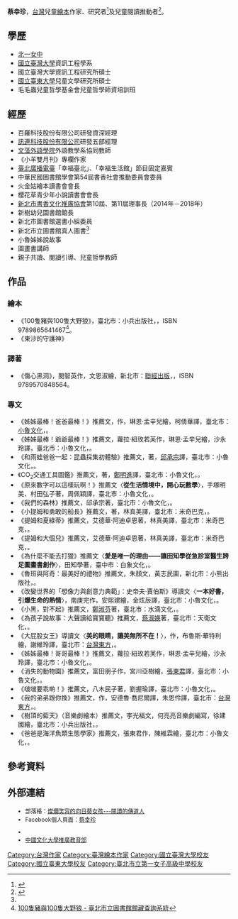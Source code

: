 {{BLPsources}}
{{Infobox
|name=
|bodystyle=width:265px
|bodyclass=vcard
|title=
|titlestyle=
|above=蔡幸珍<br>Tsai Shing-jane
|abovestyle=background:#8fb5f5;vertical-align:middle;height:43px;<!--line-height:25px;text-align:left;-->
|aboveclass=fn
|subheader=
|subheaderstyle=<!--background:#22b14c;vertical-align:middle;height:18px;-->
|image=
|imagestyle=
|imagesize=
|caption=
|captionstyle=font-size:90%;text-align:left;
|headerstyle=background:#8fb5f5;
|labelstyle=width:20%;background:#dfeafc;width:50px;padding-left:3px;white-space:nowrap;
|datastyle=width:80%;padding-left:2px;
|label3=性別
|data3=女
|label4=出生
|data4={{Birth date and age|1972|09|24}}<br>{{TWN}}[[臺北市|臺北市]]
|label5=國籍
|data5={{ROC}}
|label6=現居
|data6={{TWN}}[[新北市|新北市]][[新莊區|新莊區]]
|label7=領域
|data7=兒童文學、閱讀文化
|label8=作品
|data8=《100隻豬與100隻大野狼》
}}
'''蔡幸珍'''{{BD|1972年|9月24日|catIdx=蔡}}，[[台灣|台灣]]兒童[[繪本|繪本]]作家、研究者<ref>{{cite news|author=謝幸恩|url=http://www.chinatimes.com/newspapers/20150417000509-260115|title=故事巷飄書香 將教老人識字|work=中時電子報|date=2015-04-17|accessdate=2016-11-26|archive-date=2016-11-26|archive-url=https://web.archive.org/web/20161126131810/http://www.chinatimes.com/newspapers/20150417000509-260115|dead-url=no}}</ref>及兒童閱讀推動者<ref name="RB">{{cite news|author=郭逸|url=http://www.chinatimes.com/realtimenews/20140814004317-260405|title=新北首創真人圖書館 出借作者說書 - 兒童閱讀推動者蔡幸珍|work=中時電子報|date=2014-08-14|accessdate=2017-01-11|archive-date=2017-01-13|archive-url=https://web.archive.org/web/20170113092952/http://www.chinatimes.com/realtimenews/20140814004317-260405|dead-url=no}}</ref>。

==學歷==
*[[臺北市立第一女子高級中學|北一女中]]
*[[國立臺灣大學|國立臺灣大學]]資訊工程學系
*國立臺灣大學資訊工程研究所碩士
*[[國立臺東大學|國立臺東大學]]兒童文學研究所碩士
*毛毛蟲兒童哲學基金會兒童哲學師資培訓班
==經歷==
*百羅科技股份有限公司研發資深經理
*[[訊連科技|訊連科技股份有限公司]]研發五部經理
*[[文藻外語學院|文藻外語學院]]外語教學系協同教師
*《小羊雙月刊》專欄作家
*[[臺北廣播電臺|臺北廣播電臺]]「幸福臺北」、「幸福生活館」節目固定嘉賓
*中華民國圖書館學會第54屆書香社會推動委員會委員
*火金姑繪本讀書會會長
*櫻花草青少年小說讀書會會長
*[[新北市書香文化推廣協會|新北市書香文化推廣協會]]第10屆、第11屆理事長（2014年－2018年）
*新樹幼兒圖書館館長
*新北市圖書館選書小組委員
*新北市立圖書館真人圖書<ref name="RB"></ref>
*小魯姊姊說故事
*圖畫書講師
*親子共讀、閱讀引導、兒童哲學教師
==作品==
===繪本===
*《100隻豬與100隻大野狼》，臺北市：小兵出版社，{{chinese date|2016-02-25}}，ISBN 9789865641467<ref>[http://book.tpml.edu.tw/webpac/bookDetail.do?id=688187 100隻豬與100隻大野狼 - 臺北市立圖書館館藏查詢系統]</ref>。
*《東沙的守護神》

===譯著===
*《傷心黑洞》，閔智英作，文恩淑繪，新北市：[[聯經出版|聯經出版]]，{{chinese date|2017-01-11}}，ISBN 9789570848564。
===專文===
*《姊姊最棒！爸爸最棒！》推薦文，{{link-en|勞拉·努梅洛夫|Laura Numeroff|蘿拉·紐玫若芙}}作，琳恩·孟辛兒繪，柯倩華譯，臺北市：[[小魯文化|小魯文化]]，{{chinese date|2008-10}}。
*《姊姊最棒！爺爺最棒！》推薦文，蘿拉·紐玫若芙作，琳恩·孟辛兒繪，沙永玲譯，臺北市：小魯文化，{{chinese date|2010-02}}。
*《和雨蛙爸爸一起：昆蟲採集初體驗》推薦文，{{link-ja|松岡達英|松岡達英|松岡達英}}著，[[邱承宗|邱承宗]]譯，臺北市：小魯文化，{{chinese date|2011-06}}。
*《CO<sub>2</sub>交通工具圖鑑》推薦文，{{link-ja|三浦太郎|三浦太郎|三浦太郎}}著，[[鄭明進|鄭明進]]譯，臺北市：小魯文化，{{chinese date|2011-08}}。
*《原來數字可以這樣玩啊！》推薦文〈'''從生活情境中，開心玩數學'''〉，手塚明美、村田弘子著，周佩穎譯，臺北市：小魯文化，{{chinese date|2011-09-01}}。
*《我們的森林》推薦文，邱承宗著，臺北市：小魯文化，{{chinese date|2011-10}}。
*《小提姆和勇敢的船長》推薦文，{{link-en|艾德華·阿迪卓恩|Edward Ardizzone|艾德華·阿迪卓恩}}著，林真美譯，臺北市：米奇巴克，{{chinese date|2012-03-18}}。
*《提姆和夏綠蒂》推薦文，艾德華·阿迪卓恩著，林真美譯，臺北市：米奇巴克，{{chinese date|2012-03-18}}。
*《提姆和大個兒》推薦文，艾德華·阿迪卓恩著，林真美譯，臺北市：米奇巴克，{{chinese date|2012-03-18}}。
*《為什麼不能去打獵》推薦文〈'''愛是唯一的理由——讓田知學從急診室醫生跨足圖畫書創作'''〉，田知學著，臺中市：白象文化，{{chinese date|2012-03-22}}。
*《魯班與阿奇：最美好的禮物》推薦文，朱顏文，黃志民圖，新北市：小熊出版社，{{chinese date|2012-03-28}}。
*《改變世界的「想像力與創意力典範」：史帝夫·賈伯斯》導讀文〈'''一本好書，引爆生命的熱情'''〉，南庚完作，安熙建繪，金炫辰譯，臺北市：小魯文化，{{chinese date|2012-08-01}}。
*《小黑，對不起》推薦文，[[鄭淑芬|鄭淑芬]]著，臺北市：水滴文化，{{chinese date|2012-08-30}}。
*《為孩子說故事：大聲讀給寶寶聽》推薦文，[[蔡淑媖|蔡淑媖]]著，臺北市：天衛文化，{{chinese date|2012-11}}。
*《大屁股女王》導讀文〈'''美的眼睛，讓美無所不在！'''〉，{{link-en|菲利普·格威尼|Phillip Gwynne|菲利普·格溫}}作，布魯斯·華特利繪，謝維玲譯，臺北市：[[台灣東方出版社|台灣東方]]，{{chinese date|2013-03}}。
*《姊姊最棒！哥哥最棒！》推薦文，蘿拉·紐玫若芙作，琳恩·孟辛兒繪，沙永玲譯，臺北市：小魯文化，{{chinese date|2013-03}}。
*《消失的動物園》推薦文，富田朋子作，宮川亞樹繪，[[張東君|張東君]]譯，臺北市：小魯文化，{{chinese date|2013-04}}。
*《啵啵要乖喲！》推薦文，八木民子著，劉握瑜譯，臺北市：小魯文化，{{chinese date|2013-08}}。
*《我的弟弟跟你換》推薦文，{{link-en|揚·奧梅羅德|Jan Ormerod|珍·歐梅洛德}}作，安德魯·喬尼爾譯，朱恩伶譯，臺北市：[[台灣東方出版社|台灣東方]]，{{chinese date|2013-09}}。
*《樹頂的藍天》（音樂劇繪本）推薦文，李光福文，何亮亮音樂劇編寫，徐建國繪，臺北市：小兵出版社，{{chinese date|2013-10-15}}。 
*《爸爸是海洋魚類生態學家》推薦文，張東君作，陳維霖繪，臺北市：小魯文化，{{chinese date|2013-11}}。

==參考資料==
{{Reflist}}

==外部連結==
<div style="font-size:90%;margin-left:1.5em;">
*部落格：[http://sweetgirl-janetsai.blogspot.tw/ 燦爛笑容的向日葵女孩---閱讀的傳道人] {{Wayback|url=http://sweetgirl-janetsai.blogspot.tw/ |date=20180210180222 }}
*Facebook個人頁面：[https://www.facebook.com/cai.x.zhen 蔡幸珍]
</div>
<div style="font-size:90%;margin-left:1.5em;">
*{{cite news|url=http://www.nlpi.edu.tw/PublishArticle.aspx?KeyID=a7f624f8-9bca-4233-ab82-7e77d27f8eef|title=蔡幸珍 繪本童書世界的賈伯斯|work=《書香遠傳》第104期|publisher=國立公共資訊圖書館|date=2012-11|accessdate=2016-11-26}}{{Dead link|date=2018年9月 |bot=InternetArchiveBot |fix-attempted=yes }}
*[http://my.sce.pccu.edu.tw/MS/Detail.aspx?ProdId=8K23_A6020&Source=Search&SourceKey=268091&CataId=0607 中國文化大學推廣教育部] {{Wayback|url=http://my.sce.pccu.edu.tw/MS/Detail.aspx?ProdId=8K23_A6020&Source=Search&SourceKey=268091&CataId=0607 |date=20161127024613 }}
</div>


{{DEFAULTSORT:C}}
[[Category:台灣作家|Category:台灣作家]]
[[Category:臺灣繪本作家|Category:臺灣繪本作家]]
[[Category:國立臺灣大學校友|Category:國立臺灣大學校友]]
[[Category:國立臺東大學校友|Category:國立臺東大學校友]]
[[Category:臺北市立第一女子高級中學校友|Category:臺北市立第一女子高級中學校友]]